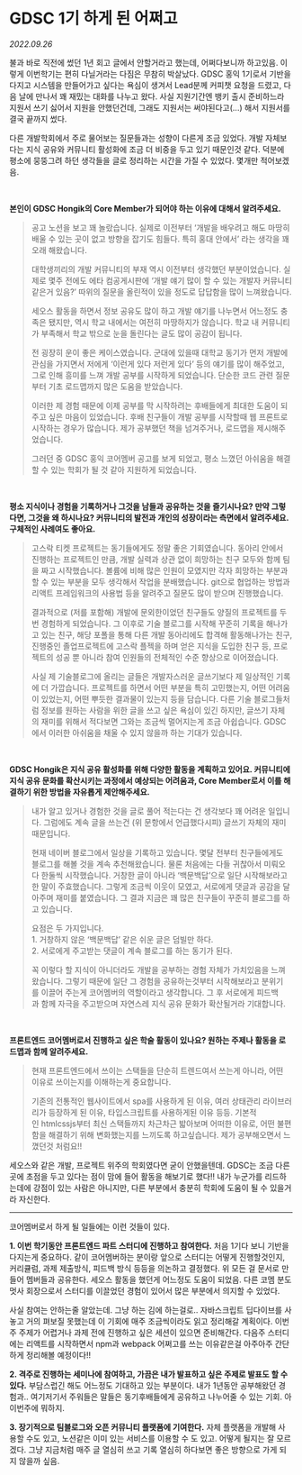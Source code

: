 
# GDSC 1기 하게 된 어쩌고

_2022.09.26_

불과 바로 직전에 썼던 1년 회고 글에서 안할거라고 했는데, 어쩌다보니까 하고있음. 이렇게 이번학기는 편히 다닐거라는 다짐은 무참히 박살났다. GDSC 홍익 1기로서 기반을 다지고 시스템을 만들어가고 싶다는 욕심이 생겨서 Lead분께 커피챗 요청을 드렸고, 다음 날에 만나서 꽤 재밌는 대화를 나누고 왔다. 사실 지원기간엔 뱅키 출시 준비하느라 지원서 쓰기 싫어서 지원을 안했던건데, 그래도 지원서는 써야된다고(...) 해서 지원서를 결국 끝까지 썼다.

다른 개발학회에서 주로 물어보는 질문들과는 성향이 다른게 조금 있었다. 개발 자체보다는 지식 공유와 커뮤니티 활성화에 조금 더 비중을 두고 있기 때문인것 같다. 덕분에 평소에 뭉뚱그려 하던 생각들을 글로 정리하는 시간을 가질 수 있었다. 몇개만 적어보겠음.

<br />

**본인이 GDSC Hongik의 Core Member가 되어야 하는 이유에 대해서 알려주세요.**

> 공고 노션을 보고 꽤 놀랐습니다. 실제로 이전부터 ‘개발을 배우려고 해도 마땅히 배울 수 있는 곳이 없고 방향을 잡기도 힘들다. 특히 홍대 안에서’ 라는 생각을 꽤 오래 해왔습니다.
>
> 대학생끼리의 개발 커뮤니티의 부재 역시 이전부터 생각했던 부분이었습니다. 실제로 몇주 전에도 에타 컴공게시판에 ‘개발 얘기 많이 할 수 있는 개발자 커뮤니티같은거 있음?’ 따위의 질문을 올린적이 있을 정도로 답답함을 많이 느껴왔습니다.
>
> 세오스 활동을 하면서 정보 공유도 많이 하고 개발 얘기를 나누면서 어느정도 충족은 됐지만, 역시 학교 내에서는 여전히 마땅하지가 않습니다. 학교 내 커뮤니티가 부족해서 학교 밖으로 눈을 돌린다는 글도 많이 공감이 됩니다.
>
> 전 굉장히 운이 좋은 케이스였습니다. 군대에 있을때 대학교 동기가 먼저 개발에 관심을 가지면서 저에게 ‘이런게 있다 저런게 있다’ 등의 얘기를 많이 해주었고, 그로 인해 흥미를 느껴 개발 공부를 시작하게 되었습니다. 단순한 코드 관련 질문부터 기초 로드맵까지 많은 도움을 받았습니다.
>
> 이러한 제 경험 때문에 이제 공부를 막 시작하려는 후배들에게 최대한 도움이 되주고 싶은 마음이 있었습니다. 후배 친구들이 개발 공부를 시작할때 웹 프론트로 시작하는 경우가 많습니다. 제가 공부했던 책을 넘겨주거나, 로드맵을 제시해주었습니다.
>
> 그러던 중 GDSC 홍익 코어멤버 공고를 보게 되었고, 평소 느꼈던 아쉬움을 해결할 수 있는 학회가 될 것 같아 지원하게 되었습니다.

<br />

**평소 지식이나 경험을 기록하거나 그것을 남들과 공유하는 것을 즐기시나요? 만약 그렇다면, 그것을 왜 하시나요? 커뮤니티의 발전과 개인의 성장이라는 측면에서 알려주세요. 구체적인 사례여도 좋아요.**

> 고스락 티켓 프로젝트는 동기들에게도 정말 좋은 기회였습니다. 동아리 안에서 진행하는 프로젝트인 만큼, 개발 실력과 상관 없이 희망하는 친구 모두와 함께 팀을 짜고 시작했습니다. 볼륨에 비해 많은 인원이 모였지만 각자 희망하는 부분과 할 수 있는 부분을 모두 생각해서 작업을 분배했습니다. git으로 협업하는 방법과 리액트 프레임워크의 사용법 등을 알려주고 질문도 많이 받으며 진행했습니다.
>
> 결과적으로 (저를 포함해) 개발에 문외한이었던 친구들도 양질의 프로젝트를 두번 경험하게 되었습니다. 그 이후로 기술 블로그를 시작해 꾸준히 기록을 해나가고 있는 친구, 해당 포폴을 통해 다른 개발 동아리에도 합격해 활동해나가는 친구, 진행중인 졸업프로젝트에 고스락 플젝을 하며 얻은 지식을 도입한 친구 등, 프로젝트의 성공 뿐 아니라 참여 인원들의 전체적인 수준 향상으로 이어졌습니다.
>
> 사실 제 기술블로그에 올리는 글들은 개발자스러운 글쓰기보다 제 일상적인 기록에 더 가깝습니다. 프로젝트를 하면서 어떤 부분을 특히 고민했는지, 어떤 어려움이 있었는지, 어떤 뿌듯한 결과물이 있는지 등을 담습니다. 다른 기술 블로그들처럼 정보를 원하는 사람을 위한 글을 쓰고 싶은 욕심이 있긴 하지만, 글쓰기 자체의 재미를 위해서 적다보면 그와는 조금씩 멀어지는게 조금 아쉽습니다. GDSC에서 이러한 아쉬움을 채울 수 있지 않을까 하는 기대가 있습니다.

<br />

**GDSC Hongik은 지식 공유 활성화를 위해 다양한 활동을 계획하고 있어요. 커뮤니티에 지식 공유 문화를 확산시키는 과정에서 예상되는 어려움과, Core Member로서 이를 해결하기 위한 방법을 자유롭게 제안해주세요.**

> 내가 알고 있거나 경험한 것을 글로 풀어 적는다는 건 생각보다 꽤 어려운 일입니다. 그럼에도 계속 글을 쓰는건 (위 문항에서 언급했다시피) 글쓰기 자체의 재미 때문입니다.
>
> 현재 네이버 블로그에서 일상을 기록하고 있습니다. 몇달 전부터 친구들에게도 블로그를 해볼 것을 계속 추천해왔습니다. 물론 처음에는 다들 귀찮아서 미뤄오다 한둘씩 시작했습니다. 거창한 글이 아니라 ‘백문백답’으로 일단 시작해보라고 한 말이 주효했습니다. 그렇게 조금씩 이웃이 모였고, 서로에게 댓글과 공감을 달아주며 재미를 붙였습니다. 그 결과 지금은 꽤 많은 친구들이 꾸준히 블로그를 하고 있습니다.
>
> 요점은 두 가지입니다.   
> 1\. 거창하지 않은 ‘백문백답’ 같은 쉬운 글은 덤빌만 하다.  
> 2\. 서로에게 주고받는 댓글이 계속 블로그를 하는 동기가 된다.
>
> 꼭 이렇다 할 지식이 아니더라도 개발을 공부하는 경험 자체가 가치있음을 느껴왔습니다. 그렇기 때문에 일단 그 경험을 공유하는것부터 시작해보라고 분위기를 이끌어 주는게 코어멤버의 역할이라고 생각합니다. 그 후 서로에게 피드백과 함께 자극을 주고받으며 자연스레 지식 공유 문화가 확산될거라 기대합니다.

<br />

**프론트엔드 코어멤버로서 진행하고 싶은 학술 활동이 있나요? 원하는 주제나 활동을 로드맵과 함께 알려주세요.**

> 현재 프론트엔드에서 쓰이는 스택들을 단순히 트렌드여서 쓰는게 아니라, 어떤 이유로 쓰이는지를 이해하는게 중요합니다.
>
> 기존의 전통적인 웹사이트에서 spa를 사용하게 된 이유, 여러 상태관리 라이브러리가 등장하게 된 이유, 타입스크립트를 사용하게된 이유 등등. 기본적인 htmlcssjs부터 최신 스택들까지 차근차근 밟아보며 어떠한 이유로, 어떤 불편함을 해결하기 위해 변화했는지를 느끼도록 하고싶습니다. 제가 공부해오면서 느꼈던것 처럼요!!

세오스와 같은 개발, 프로젝트 위주의 학회였다면 굳이 안했을텐데. GDSC는 조금 다른 곳에 초점을 두고 있다는 점이 맘에 들어 활동을 해보기로 했다!! 내가 누군가를 리드하는데에 강점이 있는 사람은 아니지만, 다른 부분에서 충분히 학회에 도움이 될 수 있을거라 자신한다.

---

코어멤버로서 하게 될 일들에는 이런 것들이 있다.

**1\. 이번 학기동안 프론트엔드 파트 스터디에 진행하고 참여한다.** 처음 1기다 보니 기반을 다지는게 중요하다. 같이 코어멤버하는 분이랑 앞으로 스터디는 어떻게 진행할것인지, 커리큘럼, 과제 제출방식, 피드백 방식 등등을 의논하고 결정했다. 위 모든 걸 문서로 만들어 멤버들과 공유한다. 세오스 활동을 했던게 어느정도 도움이 되었음. 다른 코멤 분도 멋사 회장으로서 스터디를 이끌었던 경험이 있어서 많은 부분에서 의지할 수 있었다.

사실 참여는 안하는줄 알았는데. 그냥 하는 김에 하는걸로.. 자바스크립트 딥다이브를 사놓고 거의 펴보질 못했는데 이 기회에 매주 조금씩이라도 읽고 정리해갈 계획이다. 이번주 주제가 어렵거나 과제 전에 진행하고 싶은 세션이 있으면 준비해간다. 다음주 스터디에는 리액트를 시작하면서 npm과 webpack 어쩌고를 쓰는 이유같은걸 아주아주 간단하게 정리해볼 예정이다!!

**2\. 격주로 진행하는 세미나에 참여하고, 가끔은 내가 발표하고 싶은 주제로 발표도 할 수 있다.** 부담스럽긴 해도 어느정도 기대하고 있는 부분이다. 내가 1년동안 공부해왔던 경험과.. 여기저기서 주워들은 말들은 동기후배들에게 공유하고 나누어줄 수 있는 기회. 아 이번주에 뭐하지.

**3\. 장기적으로 팀블로그와 오픈 커뮤니티 플랫폼에 기여한다.** 자체 플랫폼을 개발해 사용할 수도 있고, 노션같은 이미 있는 서비스를 이용할 수 도 있고. 어떻게 될지는 잘 모르겠다. 그냥 지금처럼 매주 글 열심히 쓰고 기록 열심히 하다보면 좋은 방향으로 가게 되지 않을까 싶음.

<Comment />
